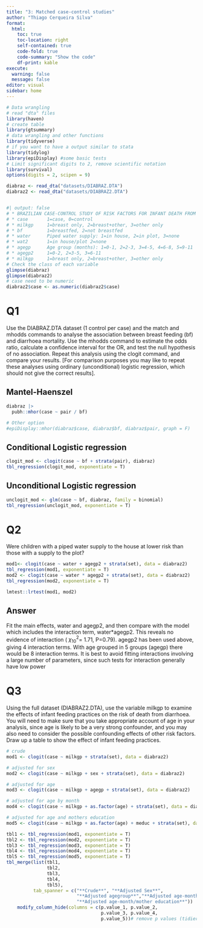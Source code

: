 ```yaml
---
title: "3: Matched case-control studies"
author: "Thiago Cerqueira Silva"
format: 
  html: 
    toc: true
    toc-location: right
    self-contained: true
    code-fold: true
    code-summary: "Show the code"
    df-print: kable
execute: 
  warning: false
  message: false
editor: visual
sidebar: home
---
```


```r
# Data wrangling
# read "dta" files
library(haven) 
# create table
library(gtsummary)
# data wrangling and other functions
library(tidyverse)
# if you want to have a output similar to stata
library(tidylog)
library(epiDisplay) #some basic tests
# Limit significant digits to 2, remove scientific notation
library(survival)
options(digits = 2, scipen = 9)
```

```r
diabraz <- read_dta("datasets/DIABRAZ.DTA")
diabraz2 <- read_dta("datasets/DIABRAZ2.DTA")



```

```r
#| output: false
# * BRAZILIAN CASE-CONTROL STUDY OF RISK FACTORS FOR INFANT DEATH FROM DIARRHOEA
# * case       1=case, 0=control
# * milkgp     1=breast only, 2=breast+other, 3=other only
# * bf         1=breastfed, 2=not breastfed
# * water      Piped water supply: 1=in house, 2=in plot, 3=none
# * wat2       1=in house/plot 2=none
# * agegp      Age group (months): 1=0-1, 2=2-3, 3=4-5, 4=6-8, 5=9-11
# * agegp2     1=0-2, 2=3-5, 3=6-11
# * milkgp     1=breast only, 2=breast+other, 3=other only
# Check the class of each variable
glimpse(diabraz)
glimpse(diabraz2)
# case need to be numeric
diabraz2$case <- as.numeric(diabraz2$case)
```

# Q1

Use the DIABRAZ.DTA dataset (1 control per case) and the match and mhodds commands to analyse the association between breast feeding (bf) and diarrhoea mortality. Use the mhodds command to estimate the odds ratio, calculate a confidence interval for the OR, and test the null hypothesis of no association. Repeat this analysis using the clogit command, and compare your results. \[For comparison purposes you may like to repeat these analyses using ordinary (unconditional) logistic regression, which should not give the correct results\].

## Mantel-Haenszel

```r
diabraz |>
  pubh::mhor(case ~ pair / bf)

# Other option
#epiDisplay::mhor(diabraz$case, diabraz$bf, diabraz$pair, graph = F)
```

## Conditional Logistic regression

```r
clogit_mod <- clogit(case ~ bf + strata(pair), diabraz)
tbl_regression(clogit_mod, exponentiate = T)
```

## Unconditional Logistic regression

```r
unclogit_mod <- glm(case ~ bf, diabraz, family = binomial)
tbl_regression(unclogit_mod, exponentiate = T)
```

# Q2

Were children with a piped water supply to the house at lower risk than those with a supply to the plot?

```r

mod1<- clogit(case ~ water + agegp2 + strata(set), data = diabraz2)
tbl_regression(mod1, exponentiate = T)
mod2 <- clogit(case ~ water * agegp2 + strata(set), data = diabraz2)
tbl_regression(mod2, exponentiate = T)

lmtest::lrtest(mod1, mod2)
```

::: {.callout-note collapse="true"}
## Answer

Fit the main effects, water and agegp2, and then compare with the model which includes the interaction term, water\*agegp2. This reveals no evidence of interaction ( $\chi_{10}^2$= 1.71, P=0.79). agegp2 has been used above, giving 4 interaction terms. With age grouped in 5 groups (agegp) there would be 8 interaction terms. It is best to avoid fitting interactions involving a large number of parameters, since such tests for interaction generally have low power
:::

# Q3

Using the full dataset (DIABRAZ2.DTA), use the variable milkgp to examine the effects of infant feeding practices on the risk of death from diarrhoea. You will need to make sure that you take appropriate account of age in your analysis, since age is likely to be a very strong confounder, and you may also need to consider the possible confounding effects of other risk factors. Draw up a table to show the effect of infant feeding practices.

```r
# crude
mod1 <- clogit(case ~ milkgp + strata(set), data = diabraz2) 

# adjusted for sex
mod2 <- clogit(case ~ milkgp + sex + strata(set), data = diabraz2) 

# adjusted for age
mod3 <- clogit(case ~ milkgp + agegp + strata(set), data = diabraz2) 

# adjusted for age by month
mod4 <- clogit(case ~ milkgp + as.factor(age) + strata(set), data = diabraz2) 

# adjusted for age and mothers education
mod5 <- clogit(case ~ milkgp + as.factor(age) + meduc + strata(set), data = diabraz2) 

tbl1 <- tbl_regression(mod1, exponentiate = T)
tbl2 <- tbl_regression(mod2, exponentiate = T)
tbl3 <- tbl_regression(mod3, exponentiate = T)
tbl4 <- tbl_regression(mod4, exponentiate = T)
tbl5 <- tbl_regression(mod5, exponentiate = T)
tbl_merge(list(tbl1,
               tbl2,
               tbl3,
               tbl4,
               tbl5),
          tab_spanner = c("**Crude**", "**Adjusted Sex**",
                          "**Adjusted agegroup**","**Adjusted age-month**",
                          "**Adjusted age-month/mother education**")) |> 
    modify_column_hide(columns = c(p.value_1, p.value_2,
                                   p.value_3, p.value_4,
                                   p.value_5))# remove p values (tidier)
```
